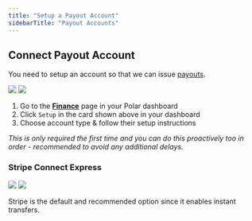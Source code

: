 ```yaml
---
title: "Setup a Payout Account"
sidebarTitle: "Payout Accounts"
---
```


Connect Payout Account
-----------------------------

You need to setup an account so that we can issue [payouts](/features/finance/payouts).

<img className="block dark:hidden" src="/assets/features/finance/accounts/onboarding.light.jpeg" />
<img className="hidden dark:block" src="/assets/features/finance/accounts/onboarding.dark.jpeg" />

1. Go to the [**Finance**](https://polar.sh/dashboard/*/finance) page in your Polar dashboard
2. Click `Setup` in the card shown above in your dashboard
3. Choose account type & follow their setup instructions

*This is only required the first time and you can do this proactively too in order - recommended to avoid any additional delays.*

### Stripe Connect Express

<img className="block dark:hidden" src="/assets/features/finance/accounts/create.light.jpeg" />
<img className="hidden dark:block" src="/assets/features/finance/accounts/create.dark.jpeg" />

Stripe is the default and recommended option since it enables instant transfers.
